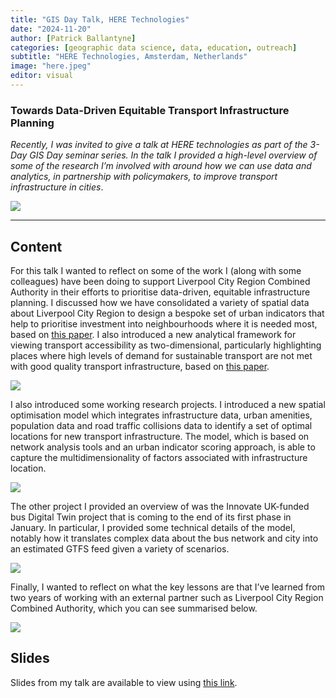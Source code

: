 ```yaml
---
title: "GIS Day Talk, HERE Technologies"
date: "2024-11-20"
author: [Patrick Ballantyne]
categories: [geographic data science, data, education, outreach]
subtitle: "HERE Technologies, Amsterdam, Netherlands"
image: "here.jpeg"
editor: visual
---
```


### Towards Data-Driven Equitable Transport Infrastructure Planning

*Recently, I was invited to give a talk at HERE technologies as part of the 3-Day GIS Day seminar series. In the talk I provided a high-level overview of some of the research I'm involved with around how we can use data and analytics, in partnership with policymakers, to improve transport infrastructure in cities*.

![](here.jpeg)

------------------------------------------------------------------------

## Content

For this talk I wanted to reflect on some of the work I (along with some colleagues) have been doing to support Liverpool City Region Combined Authority in their efforts to prioritise data-driven, equitable infrastructure planning. I discussed how we have consolidated a variety of spatial data about Liverpool City Region to design a bespoke set of urban indicators that help to prioritise investment into neighbourhoods where it is needed most, based on [this paper](https://www.sciencedirect.com/science/article/pii/S0264275124005432). I also introduced a new analytical framework for viewing transport accessibility as two-dimensional, particularly highlighting places where high levels of demand for sustainable transport are not met with good quality transport infrastructure, based on [this paper](https://www.sciencedirect.com/science/article/pii/S019897152400108X). 

![](GIS-Day-24-PB.jpg)

I also introduced some working research projects. I introduced a new spatial optimisation model which integrates infrastructure data, urban amenities, population data and road traffic collisions data to identify a set of optimal locations for new transport infrastructure. The model, which is based on network analysis tools and an urban indicator scoring approach, is able to capture the multidimensionality of factors associated with infrastructure location.

![](optimisation.png)

The other project I provided an overview of was the Innovate UK-funded bus Digital Twin project that is coming to the end of its first phase in January. In particular, I provided some technical details of the model, notably how it translates complex data about the bus network and city into an estimated GTFS feed given a variety of scenarios. 

![](dt.png)

Finally, I wanted to reflect on what the key lessons are that I've learned from two years of working with an external partner such as Liverpool City Region Combined Authority, which you can see summarised below.

![](takeaway.png)

## Slides

Slides from my talk are available to view using [this link](GIS-Day-24-PB.pdf).
